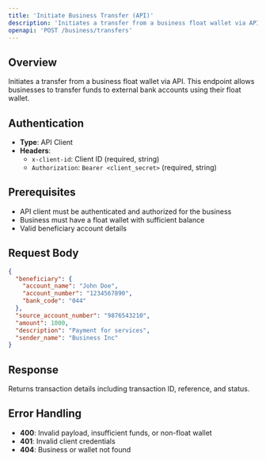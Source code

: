 ```yaml
---
title: 'Initiate Business Transfer (API)'
description: 'Initiates a transfer from a business float wallet via API'
openapi: 'POST /business/transfers'
---
```


## Overview

Initiates a transfer from a business float wallet via API. This endpoint allows businesses to transfer funds to external bank accounts using their float wallet.

## Authentication

- **Type**: API Client
- **Headers**:
  - `x-client-id`: Client ID (required, string)
  - `Authorization`: `Bearer <client_secret>` (required, string)

## Prerequisites

- API client must be authenticated and authorized for the business
- Business must have a float wallet with sufficient balance
- Valid beneficiary account details

## Request Body

```json
{
  "beneficiary": {
    "account_name": "John Doe",
    "account_number": "1234567890",
    "bank_code": "044"
  },
  "source_account_number": "9876543210",
  "amount": 1000,
  "description": "Payment for services",
  "sender_name": "Business Inc"
}
```

## Response

Returns transaction details including transaction ID, reference, and status.

## Error Handling

- **400**: Invalid payload, insufficient funds, or non-float wallet
- **401**: Invalid client credentials
- **404**: Business or wallet not found
